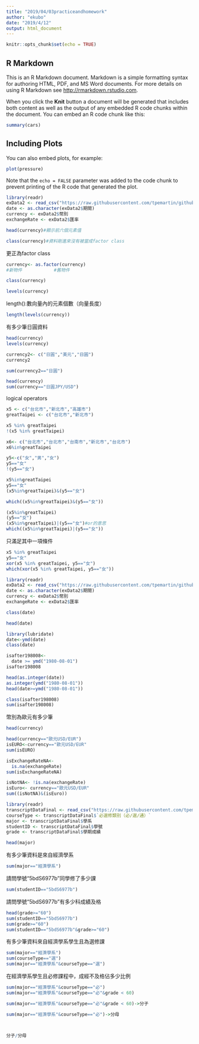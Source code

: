 ```yaml
---
title: "2019/04/03practiceandhomework"
author: "ekubo"
date: "2019/4/12"
output: html_document
---
```


```r
knitr::opts_chunk$set(echo = TRUE)
```

## R Markdown

This is an R Markdown document. Markdown is a simple formatting syntax for authoring HTML, PDF, and MS Word documents. For more details on using R Markdown see <http://rmarkdown.rstudio.com>.

When you click the **Knit** button a document will be generated that includes both content as well as the output of any embedded R code chunks within the document. You can embed an R code chunk like this:

```r
summary(cars)
```

## Including Plots

You can also embed plots, for example:

```r
plot(pressure)
```

Note that the `echo = FALSE` parameter was added to the code chunk to prevent printing of the R code that generated the plot.

```r
library(readr)
exData2 <- read_csv("https://raw.githubusercontent.com/tpemartin/github-data/master/exData2.csv")
date <- as.character(exData2$期間)
currency <- exData2$幣別
exchangeRate <- exData2$匯率
```
```r
head(currency)#顯示前六個元素值
```
```r
class(currency)#資料剛進來沒有被當成factor class
```
更正為factor class
```r
currency<- as.factor(currency)
#新物件            #舊物件
```
```r
class(currency)
```

```r
levels(currency)
```

length():數向量內的元素個數（向量長度）
```r
length(levels(currency))
```

有多少筆日圓資料
```r
head(currency)
levels(currency)

```

```r
currency2<- c("日圓","美元","日圓")
currency2
```
```r
sum(currency2=="日圓")
```

```r
head(currency)
sum(currency=="日圓JPY/USD")
```

logical operators
```r
x5 <- c("台北市","新北市","高雄市")
greatTaipei <- c("台北市","新北市")

x5 %in% greatTaipei
!(x5 %in% greatTaipei)
```

```r
x6<- c("台北市","台北市","台南市","新北市","台北市")
x6%in%greatTaipei
```
```r
y5<-c("女","男","女")
y5=="女"
!(y5=="女")
```
```r
x5%in%greatTaipei
y5=="女"
(x5%in%greatTaipei)&(y5=="女")
```
```r
which((x5%in%greatTaipei)&(y5=="女"))
```
```r
(x5%in%greatTaipei)
(y5=="女")
(x5%in%greatTaipei)|(y5=="女")#or的意思
which((x5%in%greatTaipei)|(y5=="女"))
```
只滿足其中一項條件
```r
x5 %in% greatTaipei
y5=="女"
xor(x5 %in% greatTaipei, y5=="女")
which(xor(x5 %in% greatTaipei, y5=="女"))
```
```r
library(readr)
exData2 <- read_csv("https://raw.githubusercontent.com/tpemartin/github-data/master/exData2.csv")
date <- as.character(exData2$期間)
currency <- exData2$幣別
exchangeRate <- exData2$匯率
```
```r
class(date)
```
```r
head(date)
```
```r
library(lubridate)
date<-ymd(date)
class(date)
```

```r
isafter198008<-
  date >= ymd("1980-08-01")
isafter198008
```

```r
head(as.integer(date))
as.integer(ymd("1980-08-01"))
head(date>=ymd("1980-08-01"))
```
```r
class(isafter198008)
sum(isafter198008)
```
幣別為歐元有多少筆
```r
head(currency)
```
```r
head(currency=="歐元USD/EUR")
isEURO<-currency=="歐元USD/EUR"
sum(isEURO)
```

```r
isExchangeRateNA<-
  is.na(exchangeRate)
sum(isExchangeRateNA)
```
```r
isNotNA<- !is.na(exchangeRate)
isEuro<- currency=="歐元USD/EUR"
sum((isNotNA)&(isEuro))
```

```r
library(readr)
transcriptDataFinal <- read_csv("https://raw.githubusercontent.com/tpemartin/github-data/master/transcriptDataFinal.csv")
courseType <- transcriptDataFinal$`必選修類別（必∕選∕通）`
major <- transcriptDataFinal$學系
studentID <- transcriptDataFinal$學號
grade <- transcriptDataFinal$學期成績
```
```r
head(major)
```
有多少筆資料是來自經濟學系
```r
sum(major=="經濟學系")
```
請問學號“5bdS6977b”同學修了多少課
```r
sum(studentID=="5bdS6977b")
```
請問學號“5bdS6977b”有多少科成績及格
```r
head(grade>="60")
sum(studentID=="5bdS6977b")
sum(grade>="60")
sum(studentID=="5bdS6977b"&grade>="60")
```
有多少筆資料來自經濟學系學生且為選修課
```r
sum(major=="經濟學系")
sum(courseType=="選")
sum(major=="經濟學系"&courseType=="選")
```
在經濟學系學生且必修課程中，成經不及格佔多少比例
```r
sum(major=="經濟學系"&courseType=="必")
sum(major=="經濟學系"&courseType=="必"&grade < 60)

sum(major=="經濟學系"&courseType=="必"&grade < 60)->分子

sum(major=="經濟學系"&courseType=="必")->分母




```


```r
分子/分母
```

